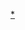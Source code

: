 {{Navbox
|name=美國治理琉球時期高官
|title=[[美國治理琉球時期]]高官
|listclass = hlist
|state = {{{state<includeonly>|collapsed</includeonly>}}}

|group1 = [[琉球列島美國軍政府|軍政府]]<br>(1945–1950)
|list1 = 
* {{link-en|小西蒙·玻利瓦爾·巴克納|Simon Bolivar Buckner Jr.}}
* [[羅伊·蓋格]]{{sup|*}}
* [[约瑟夫·史迪威]]
* [[弗雷德·克魯特·華萊士]]<!--Fred Clute Wallace-->{{sup|&Dagger;}}
* [[勞倫斯·A·勞森]]<!--Lawrence A. Lawson-->
* [[老弗里蒙特·拜倫·哈德森]]<!--Fremont Byron Hodson Sr.-->
* [[利奧·多諾萬]]<!--Leo Donovan-->
* [[弗雷德里克·羅德·海登]]<!--Frederic Lord Hayden-->
* {{link-en|威廉·W·伊格爾斯|William W. Eagles}}
* {{link-en|約瑟夫·R·希茨|Josef R. Sheetz}}
* {{link-en|羅伯特·B·麥克盧爾|Robert B. McClure}}
* [[哈里·B·舍曼]]<!--Harry B. Sherman-->{{sup|*}}
* {{link-en|羅伯特·S·貝特勒|Robert S. Beightler}}

|group3 = [[琉球列島美國民政府|民政府]]<br>(1950–1972)
|list3 = {{Navbox subgroup
 |groupstyle = font-weight: bold;background:#FFE4E1
 |group1= 民政長官兼<br>遠東司令部<br>總司令
 |list1=
* [[道格拉斯·麦克阿瑟]]
* [[马修·李奇威]]
* [[馬克·克拉克|馬克·W·克拉克]]
* {{link-en|約翰·艾德溫·赫爾|John E. Hull|約翰·E·赫爾}}
* [[馬克斯維爾·泰勒|馬克斯維爾·D·泰勒]]
* [[李曼·雷姆尼澤]]

 |group2= 民政副長官兼<br>琉球列島司令部<br>司令
 |list2=
* {{link-en|羅伯特·S·貝特勒|Robert S. Beightler}}
* [[哈里·B·舍曼]]<!--Harry B. Sherman-->{{sup|*}}
* {{link-en|羅伯特·S·貝特勒|Robert S. Beightler}}
* [[詹姆斯·马尔科姆·刘易斯]]<!--James Malcolm Lewis-->
* {{link-en|大卫·艾尔斯·德普埃·奥格登|David Ayres Depue Ogden}}
* [[詹姆斯·愛德華·穆爾]]

 |group3= 高級專員
 |list3=
* [[詹姆斯·愛德華·穆爾]]
* [[唐納德·普倫蒂斯·布思]]
* [[保羅·卡拉韋]]
* [[阿爾伯特·沃森二世]]
* [[費迪南德·湯瑪斯·昂格爾]]
* [[詹姆斯·班傑明·蘭珀特]]
 |group4= 民政官
 |list4= 
* [[冯纳·F·伯格]]<!--Vonna F. Burger-->
* [[约翰·G·翁德里克]]<!--John G. Ondrick-->
* {{link-en|香农·博伊德-贝利·麦丘恩|Shannon Boyd-Bailey McCune}}
* [[杰拉尔德·沃纳]]<!--Gerald Warner-->
* [[斯坦利·舍曼·卡彭特]]<!--Stanley Sherman Carpenter-->
* [[罗伯特·A·费尔里]]<!--Robert A. Fearey-->

 }}
| below = {{small|*}} 代理{{spaces|5}}{{small|&Dagger;}} 沖繩島司令部司令
}}<noinclude>
[[Category:美國統治琉球時期政治人物|*]]
</noinclude>